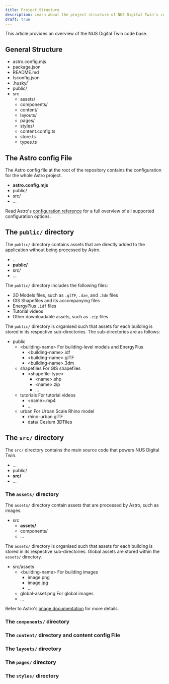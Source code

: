 ```yaml
---
title: Project Structure
description: Learn about the project structure of NUS Digital Twin's code base.
draft: true
---
```



This article provides an overview of the NUS Digital Twin code base.

## General Structure

<FileTree>

- astro.config.mjs
- package.json
- README.md
- tsconfig.json
- .husky/
- public/
- src
  - assets/
  - components/
  - content/
  - layouts/
  - pages/
  - styles/
  - content.config.ts
  - store.ts
  - types.ts

</FileTree>

## The Astro config File

The Astro config file at the root of the repository contains the configuration for the whole Astro project.

<FileTree>

- **astro.config.mjs**
- public/
- src/
- ...

</FileTree>

Read Astro's [configuration reference](https://docs.astro.build/en/reference/configuration-reference/) for a full overview of all supported configuration options.

## The `public/` directory

The `public/` directory contains assets that are directly added to the application without being processed by Astro.

<FileTree>

- ...
- **public/**
- src/
- ...

</FileTree>

The `public/` directory includes the following files:

- 3D Models files, such as `.glTF`, `.dae`, and `.3dm` files
- GIS Shapefiles and its accompanying files
- EnergyPlus `.idf` files
- Tutorial videos
- Other downloadable assets, such as `.zip` files

The `public/` directory is organised such that assets for each building is stored in its respective sub-directories. The sub-directories are as follows:

<FileTree>

- public
  - \<building-name\> For building-level models and EnergyPlus
    - \<building-name\>.idf
    - \<building-name\>.glTF
    - \<building-name\>.3dm
  - shapefiles For GIS shapefiles
    - \<shapefile-type\>
      - \<name\>.shp
      - \<name\>.zip
      - ...
  - tutorials For tutorial videos
    - \<name\>.mp4
    - ...
  - urban For Urban Scale Rhino model
    - rhino-urban.glTF
    - data/ Cesium 3DTiles

</FileTree>

## The `src/` directory

The `src/` directory contains the main source code that powers NUS Digital Twin.

<FileTree>

- ...
- public/
- **src/**
- ...

</FileTree>

### The `assets/` directory

The `assets/` directory contain assets that are processed by Astro, such as images.

<FileTree>

- src
  - **assets/**
  - components/
  - ...

</FileTree>

The `assets/` directory is organised such that assets for each building is stored in its respective sub-directories. Global assets are stored within the `assets/` directory.

<FileTree>

- src/assets
  - \<building-name\> For building images
    - image.png
    - image.jpg
    - ...
  - global-asset.png For global images
  - ...

</FileTree>

Refer to Astro's [image documentation](https://docs.astro.build/en/guides/images) for more details.

### The `components/` directory

### The `content/` directory and content config File

### The `layouts/` directory

### The `pages/` directory

### The `styles/` directory
